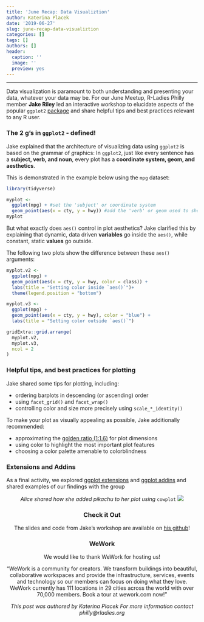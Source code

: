 ```yaml
---
title: 'June Recap: Data Visualiztion'
author: Katerina Placek
date: '2019-06-27'
slug: june-recap-data-visualiztion
categories: []
tags: []
authors: []
header:
  caption: ''
  image: ''
  preview: yes
---
```

---
Data visualization is paramount to both understanding and presenting your data, whatever your data may be. For our June Meetup, R-Ladies Philly member **Jake Riley** led an interactive workshop to elucidate aspects of the popular `ggplot2` [package](https://ggplot2.tidyverse.org/) and share helpful tips and best practices relevant to any R user. 

### The 2 g's in `ggplot2` - defined!
Jake explained that the architecture of visualizing data using `ggplot2` is based on the *g*rammar of *g*raphics: In `ggplot2`, just like every sentence has a **subject, verb, and noun**, every plot has a **coordinate system, geom, and aesthetics**.

This is demonstrated in the example below using the `mpg` dataset:
</center>
```r
library(tidyverse)

myplot <- 
  ggplot(mpg) + #set the 'subject' or coordinate system
  geom_point(aes(x = cty, y = hwy)) #add the 'verb' or geom used to show the data, and 'nouns' or aesthetics on how the geom should appear
myplot
```

But what exactly does `aes()` control in plot aesthetics? Jake clarified this by explaining that dynamic, data driven **variables** go inside the `aes()`, while constant, static **values** go outside. 
  
The following two plots show the difference between these `aes()` arguments:
</center>
```r
myplot.v2 <- 
  ggplot(mpg) +
  geom_point(aes(x = cty, y = hwy, color = class)) +
  labs(title = "Setting color inside `aes()`")+
  theme(legend.position = "bottom")

myplot.v3 <- 
  ggplot(mpg) +
  geom_point(aes(x = cty, y = hwy), color = "blue") +
  labs(title = "Setting color outside `aes()`")

gridExtra::grid.arrange(
  myplot.v2,
  myplot.v3,
  ncol = 2
)
```
  
  
### Helpful tips, and best practices for plotting
Jake shared some tips for plotting, including:

* ordering barplots in descending (or ascending) order  
* using `facet_grid()` and `facet_wrap()`  
* controlling color and size more precisely using `scale_*_identity()`  

To make your plot as visually appealing as possible, Jake additionally recommended:

* approximating the [golden ratio (1:1.6)](https://en.wikipedia.org/wiki/Golden_ratio) for plot dimensions  
* using color to highlight the most important plot features  
* choosing a color palette amenable to colorblindness

### Extensions and Addins
As a final activity, we explored [ggplot extensions](https://www.ggplot2-exts.org/ggiraph.html) and [ggplot addins](https://github.com/daattali/addinslist) and shared examples of our findings with the group

<center>
*Alice shared how she added pikachu to her plot using* `cowplot`
![](/img/pikachu.png)

### Check it Out
The slides and code from Jake's workshop are available on [his github](https://github.com/rjake/r-ladies-data-viz)!

### WeWork

We would like to thank WeWork for hosting us!

"WeWork is a community for creators. We transform buildings into beautiful, collaborative workspaces and provide the infrastructure, services, events and technology so our members can focus on doing what they love. WeWork currently has 111 locations in 29 cities across the world with over 70,000 members. Book a tour at wework.com now!"

*This post was authored by Katerina Placek For more information contact philly@rladies.org*